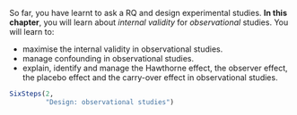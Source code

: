 ::: {.objectivesBox .objectives data-latex="{iconmonstr-target-4-240.png}"}
So far, you have learnt to ask a RQ and design experimental studies.
**In this chapter**, you will learn about *internal validity* for *observational* studies. 
You will learn to:

* maximise the internal validity in observational studies.
* manage confounding in observational studies.
* explain, identify and manage the Hawthorne effect, the observer effect, the placebo effect and the carry-over effect in observational studies.
:::


```r
SixSteps(2, 
         "Design: observational studies")
```
